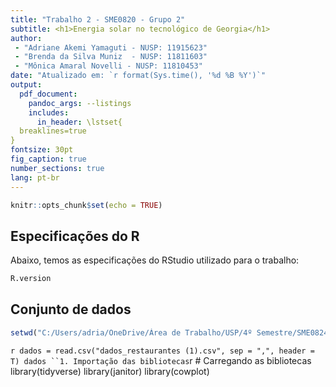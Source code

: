 ```yaml
---
title: "Trabalho 2 - SME0820 - Grupo 2"
subtitle: <h1>Energia solar no tecnológico de Georgia</h1>
author:
 - "Adriane Akemi Yamaguti - NUSP: 11915623"
 - "Brenda da Silva Muniz  - NUSP: 11811603"
 - "Mônica Amaral Novelli - NUSP: 11810453"
date: "Atualizado em: `r format(Sys.time(), '%d %B %Y')`"
output:
  pdf_document:
    pandoc_args: --listings
    includes:
      in_header: \lstset{
  breaklines=true
}
fontsize: 30pt
fig_caption: true
number_sections: true
lang: pt-br
---
```



```r
knitr::opts_chunk$set(echo = TRUE)
```
<!-- Isso é um comentário -->

\newpage
<!-- Sumário -->
\tableofcontents
<!-- Índice das figuras-->
\listoffigures
<!-- Índice das tabelas -->
\listoftables

\newpage

## Especificações do R
Abaixo, temos as especificações do RStudio utilizado para o trabalho:
```r
R.version
```
## Conjunto de dados

```r
setwd("C:/Users/adria/OneDrive/Área de Trabalho/USP/4º Semestre/SME0824 - Gestão da Qualidade/Questionários")
```


```r
dados = read.csv("dados_restaurantes (1).csv", sep = ",", header = T)
dados
``1. Importação das bibliotecas
```r
# Carregando as bibliotecas
library(tidyverse)
library(janitor)
library(cowplot)
